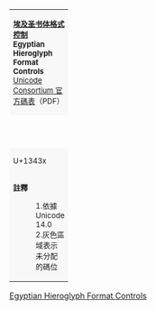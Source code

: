 {| class="wikitable nounderlines" style="border-collapse:collapse;background:#FFFFFF;font-size:large;text-align:center"
| colspan="17" style="background:#F8F8F8;font-size:small" | '''[[埃及圣书体格式控制]]'''<br />'''Egyptian Hieroglyph Format Controls'''{{ref label|U13430_as_of_Unicode_version|1}}{{ref label|U13430_grey|2}}<br />[https://www.unicode.org/charts/PDF/U13430.pdf Unicode Consortium 官方碼表]（PDF）
|- style="background:#F8F8F8;font-size:small"
| style="width:45pt" | &nbsp; || style="width:20pt"  | 0 || style="width:20pt"  | 1 || style="width:20pt"  | 2 || style="width:20pt"  | 3 || style="width:20pt"  | 4 || style="width:20pt"  | 5 || style="width:20pt"  | 6 || style="width:20pt"  | 7 || style="width:20pt"  | 8 || style="width:20pt"  | 9 || style="width:20pt"  | A || style="width:20pt"  | B || style="width:20pt"  | C || style="width:20pt"  | D || style="width:20pt"  | E || style="width:20pt"  | F
|-
| style="background:#F8F8F8;font-size:small" | U+1343x
| title="U+13430: EGYPTIAN HIEROGLYPH VERTICAL JOINER" | {{border|&nbsp;&#x13430;&nbsp;|style=dashed|color=black}}
| title="U+13431: EGYPTIAN HIEROGLYPH HORIZONTAL JOINER" | {{border|&nbsp;&#x13431;&nbsp;|style=dashed|color=black}}
| title="U+13432: EGYPTIAN HIEROGLYPH INSERT AT TOP START" | {{border|&nbsp;&#x13432;&nbsp;|style=dashed|color=black}}
| title="U+13433: EGYPTIAN HIEROGLYPH INSERT AT BOTTOM START" | {{border|&nbsp;&#x13433;&nbsp;|style=dashed|color=black}}
| title="U+13434: EGYPTIAN HIEROGLYPH INSERT AT TOP END" | {{border|&nbsp;&#x13434;&nbsp;|style=dashed|color=black}}
| title="U+13435: EGYPTIAN HIEROGLYPH INSERT AT BOTTOM END" | {{border|&nbsp;&#x13435;&nbsp;|style=dashed|color=black}}
| title="U+13436: EGYPTIAN HIEROGLYPH OVERLAY MIDDLE" | {{border|&nbsp;&#x13436;&nbsp;|style=dashed|color=black}}
| title="U+13437: EGYPTIAN HIEROGLYPH BEGIN SEGMENT" | {{border|&nbsp;&#x13437;&nbsp;|style=dashed|color=black}}
| title="U+13438: EGYPTIAN HIEROGLYPH END SEGMENT" | {{border|&nbsp;&#x13438;&nbsp;|style=dashed|color=black}}
| title="Reserved" style="background-color:#CCCCCC;" |  
| title="Reserved" style="background-color:#CCCCCC;" |  
| title="Reserved" style="background-color:#CCCCCC;" |  
| title="Reserved" style="background-color:#CCCCCC;" |  
| title="Reserved" style="background-color:#CCCCCC;" |  
| title="Reserved" style="background-color:#CCCCCC;" |  
| title="Reserved" style="background-color:#CCCCCC;" |  
|-
| colspan="17" style="background:#F8F8F8;font-size:small;text-align:left" | '''註釋'''
:1.{{note|U13430_as_of_Unicode_version}}依據 Unicode 14.0
:2.{{note|U13430_grey}}灰色區域表示未分配的碼位
|}<noinclude>
[[Category:Unicode模板|Egyptian Hieroglyph Format Controls]]
{{documentation|template:Unicode chart/block documentation}}
</noinclude>